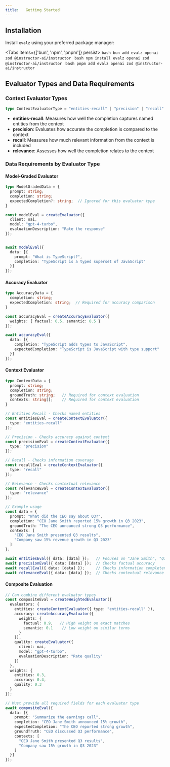 ```yaml
---
title:   Getting Started
---
```


## Installation

Install `evalz` using your preferred package manager:

<Tabs items={['bun', 'npm', 'pnpm']} persist>
  <Tab value="bun">
    ```bash
    bun add evalz openai zod @instructor-ai/instructor
    ```
  </Tab>
  <Tab value="npm">
    ```bash
    npm install evalz openai zod @instructor-ai/instructor
    ```
  </Tab>
  <Tab value="pnpm">
    ```bash
    pnpm add evalz openai zod @instructor-ai/instructor
    ```
  </Tab>
</Tabs>

## Evaluator Types and Data Requirements

### Context Evaluator Types

```typescript
type ContextEvaluatorType = "entities-recall" | "precision" | "recall" | "relevance";
```

- **entities-recall**: Measures how well the completion captures named entities from the context
- **precision**: Evaluates how accurate the completion is compared to the context
- **recall**: Measures how much relevant information from the context is included
- **relevance**: Assesses how well the completion relates to the context

### Data Requirements by Evaluator Type

#### Model-Graded Evaluator

```typescript
type ModelGradedData = {
  prompt: string;
  completion: string;
  expectedCompletion?: string;  // Ignored for this evaluator type
}

const modelEval = createEvaluator({
  client: oai,
  model: "gpt-4-turbo",
  evaluationDescription: "Rate the response"
});


await modelEval({
  data: [{
    prompt: "What is TypeScript?",
    completion: "TypeScript is a typed superset of JavaScript"
  }]
});
```

#### Accuracy Evaluator

```typescript
type AccuracyData = {
  completion: string;
  expectedCompletion: string;  // Required for accuracy comparison
}

const accuracyEval = createAccuracyEvaluator({
  weights: { factual: 0.5, semantic: 0.5 }
});

await accuracyEval({
  data: [{
    completion: "TypeScript adds types to JavaScript",
    expectedCompletion: "TypeScript is JavaScript with type support"
  }]
});
```

#### Context Evaluator

```typescript
type ContextData = {
  prompt: string;
  completion: string;
  groundTruth: string;   // Required for context evaluation
  contexts: string[];    // Required for context evaluation
}

// Entities Recall - Checks named entities
const entitiesEval = createContextEvaluator({ 
  type: "entities-recall" 
});

// Precision - Checks accuracy against context
const precisionEval = createContextEvaluator({ 
  type: "precision" 
});

// Recall - Checks information coverage
const recallEval = createContextEvaluator({ 
  type: "recall" 
});

// Relevance - Checks contextual relevance
const relevanceEval = createContextEvaluator({ 
  type: "relevance" 
});

// Example usage
const data = {
  prompt: "What did the CEO say about Q3?",
  completion: "CEO Jane Smith reported 15% growth in Q3 2023",
  groundTruth: "The CEO announced strong Q3 performance",
  contexts: [
    "CEO Jane Smith presented Q3 results",
    "Company saw 15% revenue growth in Q3 2023"
  ]
};

await entitiesEval({ data: [data] });   // Focuses on "Jane Smith", "Q3", "2023"
await precisionEval({ data: [data] });  // Checks factual accuracy
await recallEval({ data: [data] });     // Checks information completeness
await relevanceEval({ data: [data] });  // Checks contextual relevance
```

#### Composite Evaluation

```typescript
// Can combine different evaluator types
const compositeEval = createWeightedEvaluator({
  evaluators: {
    entities: createContextEvaluator({ type: "entities-recall" }),
    accuracy: createAccuracyEvaluator({
      weights: { 
        factual: 0.9,   // High weight on exact matches
        semantic: 0.1    // Low weight on similar terms
      }
    }),
    quality: createEvaluator({
      client: oai,
      model: "gpt-4-turbo",
      evaluationDescription: "Rate quality"
    })
  },
  weights: {
    entities: 0.3,
    accuracy: 0.4,
    quality: 0.3
  }
});

// Must provide all required fields for each evaluator type
await compositeEval({
  data: [{
    prompt: "Summarize the earnings call",
    completion: "CEO Jane Smith announced 15% growth",
    expectedCompletion: "The CEO reported strong growth",
    groundTruth: "CEO discussed Q3 performance",
    contexts: [
      "CEO Jane Smith presented Q3 results",
      "Company saw 15% growth in Q3 2023"
    ]
  }]
});
```
